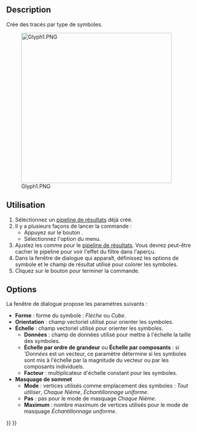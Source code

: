 <languages/>

{{Docnav/fr
|[[FEM_PostFilterContours/fr|Filtre par contours]]
|[[FEM_PostFilterDataAlongLine/fr|Filtre d'écrêtage selon une ligne]]
|[[FEM_Workbench/fr|Atelier FEM]]
|IconL=FEM_PostFilterContours.svg
|IconR=FEM_PostFilterDataAlongLine.svg
|IconC=Workbench_FEM.svg
}}

{{GuiCommand/fr
|Name=FEM PostFilterGlyph
|Name/fr=FEM Filtre par symboles
|MenuLocation=Résultats → Filtre par symboles
|Workbenches=[[FEM_Workbench/fr|FEM]]
|Shortcut={{KEY|F}} {{KEY|G}}
|Version=1.1
|SeeAlso=[[FEM_PostPipelineFromResult/fr|FEM Pipeline de résultats]], [[FEM_PostCreateFunctions/fr|FEM Fonctions de filtrage]], [[FEM_tutorial/fr|FEM Tutoriel]]
}}

==Description==

Crée des tracés par type de symboles.

[[File:Glyph1.PNG|400px]]

{{Caption|Exemple de filtre par symboles}}

<span id="Usage"></span>
==Utilisation==

# Sélectionnez un [[FEM_PostPipelineFromResult/fr|pipeline de résultats]] déjà créé.
# Il y a plusieurs façons de lancer la commande :
#* Appuyez sur le bouton {{Button|[[Image:FEM_PostFilterGlyph.svg|16px]] [[FEM_PostFilterGlyph/fr|Filtre par symbole]]}}.
#* Sélectionnez l'option {{MenuCommand|Results → [[Image:FEM_PostFilterGlyph.svg|16px]] Filtre par symbole}} du menu.
# Ajustez les {{MenuCommand|Options d'affichage des résultats}} comme pour le [[FEM_PostPipelineFromResult/fr|pipeline de résultats]]. Vous devrez peut-être cacher le pipeline pour voir l'effet du filtre dans l'aperçu.
# Dans la fenêtre de dialogue qui apparaît, définissez les options de symbole et le champ de résultat utilisé pour colorer les symboles.
# Cliquez sur le bouton {{Button|OK}} pour terminer la commande.

==Options==

La fenêtre de dialogue propose les paramètres suivants :

* '''Forme''' : forme du symbole : ''Flèche'' ou ''Cube''.
* '''Orientation''' : champ vectoriel utilisé pour orienter les symboles.
* '''Échelle''' : champ vectoriel utilisé pour orienter les symboles.
** '''Données''' : champ de données utilisé pour mettre à l'échelle la taille des symboles.
** '''Échelle par ordre de grandeur''' ou '''Échelle par composants''' : si '''Données'' est un vecteur, ce paramètre détermine si les symboles sont mis à l'échelle par la magnitude du vecteur ou par les composants individuels.
** '''Facteur''' : multiplicateur d'échelle constant pour les symboles.
* '''Masquage de sommet'''
** '''Mode''' : vertices utilisés comme emplacement des symboles : ''Tout utiliser'', ''Chaque Nième'', ''Échantillonnage uniforme''.
** '''Pas''' : pas pour le mode de masquage ''Chaque Nième''.
** '''Maximum''' : nombre maximum de vertices utilisés pour le mode de masquage ''Échantillonnage uniforme''.


{{Docnav/fr
|[[FEM_PostFilterContours/fr|Filtre par contours]]
|[[FEM_PostFilterDataAlongLine/fr|Filtre d'écrêtage selon une ligne]]
|[[FEM_Workbench/fr|Atelier FEM]]
|IconL=FEM_PostFilterContours.svg
|IconR=FEM_PostFilterDataAlongLine.svg
|IconC=Workbench_FEM.svg
}}

{{FEM Tools navi{{#translation:}}}}
{{Userdocnavi{{#translation:}}}}